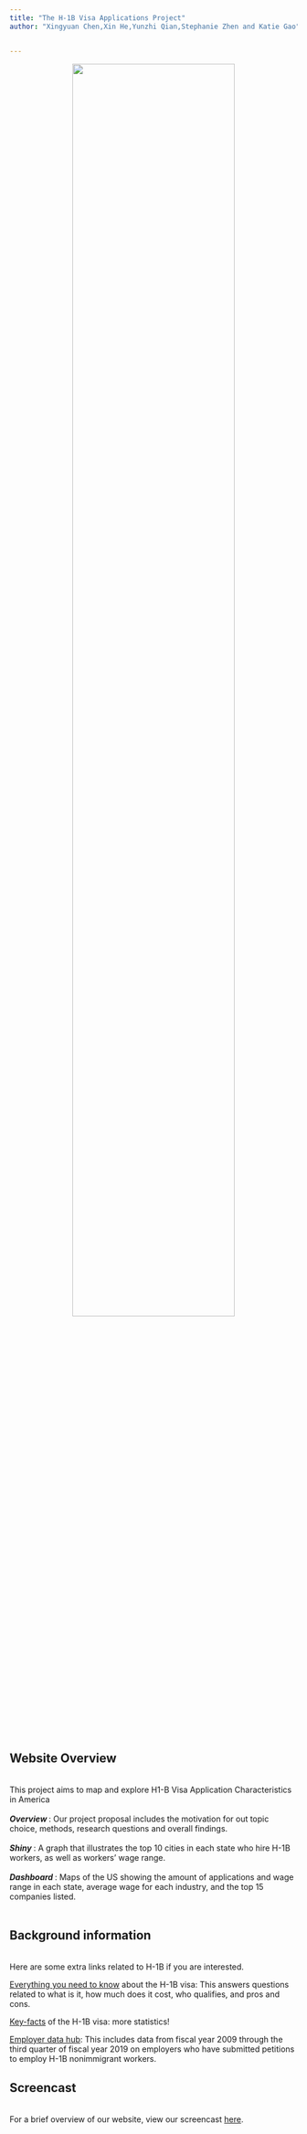```yaml
---
title: "The H-1B Visa Applications Project"
author: "Xingyuan Chen,Xin He,Yunzhi Qian,Stephanie Zhen and Katie Gao"


---
```


<center>

<img src="./picture/H1B homepage.jfif" style="width:75%">

</center>

<h2> Website Overview </h2> 
<br> This project aims to map and explore H1-B Visa Application Characteristics in America</br><br>
<i><b> Overview </b></i>: Our project proposal includes the motivation for out topic choice, methods, research questions and overall findings. </br><br>
<i><b> Shiny </b></i>: A graph that illustrates the top 10 cities in each state who hire H-1B workers, as well as workers' wage range. </br><br>
<i><b> Dashboard </b></i>: Maps of the US showing the amount of applications and wage range in each state, average wage for each industry, and the top 15 companies listed. </br><br>


<h2> Background information </h2> 
<br>
Here are some extra links related to H-1B if you are interested.

[Everything you need to know](https://www.upcounsel.com/h1b-visa-status) about the H-1B visa: This answers questions related to what is it, how much does it cost, who qualifies, and pros and cons.

[Key-facts](https://www.pewresearch.org/fact-tank/2017/04/27/key-facts-about-the-u-s-h-1b-visa-program/) of the H-1B visa: more statistics!

[Employer data hub](https://www.uscis.gov/h-1b-data-hub): This includes data from fiscal year 2009 through the third quarter of fiscal year 2019 on employers who have submitted petitions to employ H-1B nonimmigrant workers.


<h2> Screencast</h2> 
<br>
For a brief overview of our website, view our screencast [here](). 
